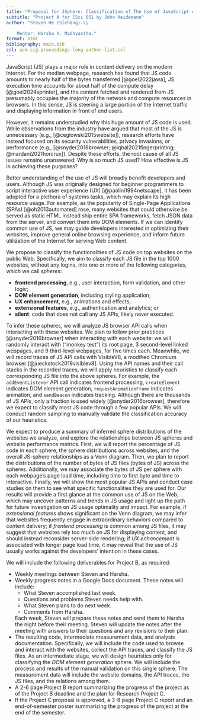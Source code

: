 ```yaml
---
title: "Proposal for JSphere: Classification of The Use of JavaScript on The Web"
subtitle: "Project A for CSci 651 by John Heidemann"
author: "Steven Hé (Sīchàng).\\

    Mentor: Harsha V. Madhyastha."
format: html
bibliography: main.bib
csl: acm-sig-proceedings-long-author-list.csl
---
```


JavaScript (JS) plays a major role in content delivery on the modern Internet.
For the median webpage, research has found that JS code amounts to
nearly half of the bytes transferred [@goel2022jawa],
JS execution time accounts for about half of
the compute delay [@goel2024sprinter], and the content fetched and
rendered from JS presumably occupies the majority of the network and
compute resources in browsers.
In this sense, JS is steering a large portion of the Internet traffic and
displaying information in front of end users.

<!--
1. How does your research "fit in"? (The competition, from NABC.) 1.
    why is it interesting research (to the field)? 2.
    why is it interesting for you (what will you learn)?3.
    what is relationship to other work (briefly, a few sentences or so,
    ideally with references to prior work or other projects)
-->
However, it remains understudied why this huge amount of JS code is used.
While observations from the industry have argued that most of
the JS is unnecessary (e.g., [@ceglowski2015website]),
research efforts have instead focused on its security vulnerabilities,
privacy invasions, or performance (e.g., [@snyder2016browser;
@iqbal2021fingerprinting; @mardani2021horcrux]).
Despite these efforts, the root cause of all JS issues remains unanswered:
Why is so much JS used? How effective is JS in achieving these purposes?

<!-- 1. What need will your research address? -->
Better understanding of the use of JS will broadly benefit developers and
users.
Although JS was originally designed for beginner programmers to
script interactive user experience (UX) [@paolini1994netscape],
it has been adopted for a plethora of systems tasks, which
may explain its high resource usage.
For example, as the popularity of Single-Page Applications (SPAs)
[@oh2013automated] rose, many websites that could otherwise be served as
static HTML instead ship entire SPA frameworks, fetch JSON data from
the server, and convert them into DOM elements.
If we can identify common use of JS, we may guide developers interested in
optimizing their websites, improve general online browsing experience, and
inform future utilization of the Internet for serving Web content.

<!-- 1. What research you plan to do (briefly, a paragraph or so).
    (What is approach, from NABC.) -->
We propose to classify the functionalities of JS code on top websites on
the public Web. Specifically, we aim to classify each JS file in
the top 1000 websites, without any logins, into one or more of
the following categories, which we call *spheres*:

- **frontend processing**, e.g., user interaction, form validation, and
    other logic;
- **DOM element generation**, including styling application;
- **UX enhancement**, e.g., animations and effects;
- **extensional features**, e.g., authentication and analytics; or
- **silent**: code that does not call any JS APIs, likely never executed.

To infer these spheres, we will analyze JS browser API calls when
interacting with these websites.
We plan to follow prior practices [@snyder2016browser] when interacting with
each website: we will randomly interact with ("monkey test") its root page,
3 second-level linked webpages, and 9 third-level webpages, for
five times each.
Meanwhile, we will record traces of JS API calls with VisibleV8,
a modified Chromium browser [@jueckstock2019visiblev8].
Using the API names and their call stacks in the recorded traces,
we will apply heuristics to
classify each corresponding JS file into the above spheres.
For example, the `addEventListener` API call indicates frontend processing,
`createElement` indicates DOM element generation, `requestAnimationFrame`
indicates animation, and `sendBeacon` indicates tracking.
Although there are thousands of JS APIs,
only a fraction is used widely [@snyder2016browser], therefore we expect to
classify most JS code through a few popular APIs.
We will conduct random sampling to
manually validate the classification accuracy of our heuristics.

<!-- 1. What do you expect the results of your research to be?
    (What are the benfits, from NABC.) -->
We expect to produce a summary of inferred sphere distributions of
the websites we analyze, and explore the relationships between JS spheres and
website performance metrics.
First, we will report the percentage of JS code in each sphere,
the sphere distributions across websites, and
the overall JS-sphere relationships as a Venn diagram.
Then, we plan to report the distributions of the number of bytes of
JS files (bytes of JS) across the spheres.
Additionally, we may associate the bytes of JS per sphere with
each webpage's page load time, including time to first byte and time to
interactive.
Finally, we will show the most popular JS APIs and conduct case studies on
them to see what specific functionalities they are used for.
Our results will provide a first glance at the common use of JS on the Web,
which may uncover patterns and trends in JS usage and light up the path for
future investigation on JS usage optimality and impact.
For example, if *extensional features* shows significant on the Venn diagram,
we may infer that websites frequently engage in
extraordinary behaviors compared to content delivery; if
*frontend processing* is common among JS files, it may suggest that
websites rely too much on JS for displaying content, and
should instead reconsider server-side rendering; if
*UX enhancement* is associated with longer page load time, it may reveal that
the use of JS usually works against the developers' intention in these cases.

<!-- 1. what specific *deliverables* you will have for
    Project B.-->
We will include the following deliverables for Project B, as required:

- Weekly meetings between Steven and Harsha.
- Weekly progress notes in a Google Docs document. These notes will include:
    - What Steven accomplished last week.
    - Questions and problems Steven needs help with.
    - What Steven plans to do next week.
    - Comments from Harsha.

    Each week, Steven will prepare these notes and send them to
    Harsha the night before their meeting.
    Steven will update the notes after the meeting with answers to
    their questions and any revisions to their plan.
- The resulting code, intermediate measurement data, and
    analysis documentation.
    Specifically, we will include the code used to browse and interact with
    the websites, collect the API traces, and classify the JS files.
    As an intermediate stage, we will design heuristics only for
    classifying the *DOM element generation* sphere.
    We will include the process and results of the manual validation on
    this single sphere. The measurement data will include the website domains,
    <!-- page load time and bytes, -->
    the API traces, the JS files, and the relations among them.
- A 2-6 page Project B report summarizing the progress of the project as of
    the Project B deadline and the plan for Research Project C.
- If the Project C proposal is approved, a 3-8 page Project C report and
    an end-of-semester poster summarizing the progress of
    the project at the end of the semester.
